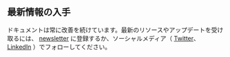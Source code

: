 ## 最新情報の入手

ドキュメントは常に改善を続けています。最新のリソースやアップデートを受け取るには、 [newsletter](https://newsletter.weaviate.io/) に登録するか、ソーシャルメディア（ [Twitter](https://x.com/weaviate_io)、 [LinkedIn](https://www.linkedin.com/company/weaviate-io/) ）でフォローしてください。